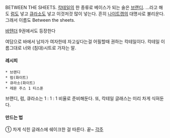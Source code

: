 BETWEEN THE SHEETS. [[칵테일]]의 한 종류로 베이스가 되는 술은 [[브랜디]].
…라고 해도 [[럼]]도 넣고 [[큐라소]]도 넣고 이것저것 많이 넣는다.
흔히 [[나이트캡]]의 대명사로 불리운다. 그래서 이름도 Between the sheets.

[[바텐더]] 9권에서도 등장한다

여담으로 바에서 남자가 여자한테 자고싶다는걸 어필할때 권하는 칵테일이다. 칵테일 이름그대로 너와 (침대)시트로 가자는 말. 

==== 레시피 ====
 * 브랜디
 * 럼(화이트)
 * 큐라소(화이트)
 * 레몬 주스 1 티스푼

브랜디, 럼, 큐라소는 1 : 1 : 1 비율로 준비해둔다.
또, 칵테일 글래스는 미리 차게 식혀둔다.

==== 만드는 법 ====
① 차게 식힌 글래스에 쉐이크한 걸 따른다. 끝~
[[각주]]
